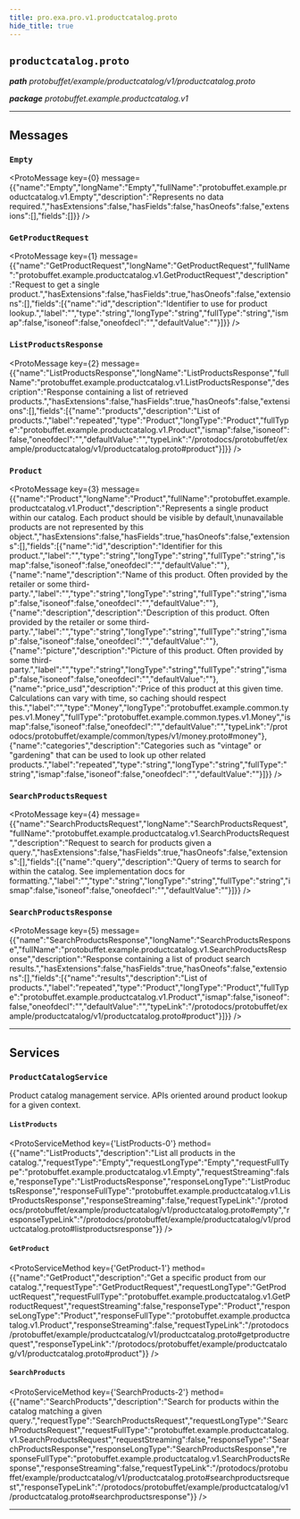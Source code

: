 ```yaml
---
title: pro.exa.pro.v1.productcatalog.proto
hide_title: true
---
```



## `productcatalog.proto`
_**path** protobuffet/example/productcatalog/v1/productcatalog.proto_

_**package** protobuffet.example.productcatalog.v1_



---

## Messages


### `Empty`
<ProtoMessage key={0} message={{"name":"Empty","longName":"Empty","fullName":"protobuffet.example.productcatalog.v1.Empty","description":"Represents no data required.","hasExtensions":false,"hasFields":false,"hasOneofs":false,"extensions":[],"fields":[]}} />


### `GetProductRequest`
<ProtoMessage key={1} message={{"name":"GetProductRequest","longName":"GetProductRequest","fullName":"protobuffet.example.productcatalog.v1.GetProductRequest","description":"Request to get a single product.","hasExtensions":false,"hasFields":true,"hasOneofs":false,"extensions":[],"fields":[{"name":"id","description":"Identifier to use for product lookup.","label":"","type":"string","longType":"string","fullType":"string","ismap":false,"isoneof":false,"oneofdecl":"","defaultValue":""}]}} />


### `ListProductsResponse`
<ProtoMessage key={2} message={{"name":"ListProductsResponse","longName":"ListProductsResponse","fullName":"protobuffet.example.productcatalog.v1.ListProductsResponse","description":"Response containing a list of retrieved products.","hasExtensions":false,"hasFields":true,"hasOneofs":false,"extensions":[],"fields":[{"name":"products","description":"List of products.","label":"repeated","type":"Product","longType":"Product","fullType":"protobuffet.example.productcatalog.v1.Product","ismap":false,"isoneof":false,"oneofdecl":"","defaultValue":"","typeLink":"/protodocs/protobuffet/example/productcatalog/v1/productcatalog.proto#product"}]}} />


### `Product`
<ProtoMessage key={3} message={{"name":"Product","longName":"Product","fullName":"protobuffet.example.productcatalog.v1.Product","description":"Represents a single product within our catalog. Each product should be visible by default,\nunavailable products are not represented by this object.","hasExtensions":false,"hasFields":true,"hasOneofs":false,"extensions":[],"fields":[{"name":"id","description":"Identifier for this product.","label":"","type":"string","longType":"string","fullType":"string","ismap":false,"isoneof":false,"oneofdecl":"","defaultValue":""},{"name":"name","description":"Name of this product. Often provided by the retailer or some third-party.","label":"","type":"string","longType":"string","fullType":"string","ismap":false,"isoneof":false,"oneofdecl":"","defaultValue":""},{"name":"description","description":"Description of this product. Often provided by the retailer or some third-party.","label":"","type":"string","longType":"string","fullType":"string","ismap":false,"isoneof":false,"oneofdecl":"","defaultValue":""},{"name":"picture","description":"Picture of this product. Often provided by some third-party.","label":"","type":"string","longType":"string","fullType":"string","ismap":false,"isoneof":false,"oneofdecl":"","defaultValue":""},{"name":"price_usd","description":"Price of this product at this given time. Calculations can vary with time, so caching should respect this.","label":"","type":"Money","longType":"protobuffet.example.common.types.v1.Money","fullType":"protobuffet.example.common.types.v1.Money","ismap":false,"isoneof":false,"oneofdecl":"","defaultValue":"","typeLink":"/protodocs/protobuffet/example/common/types/v1/money.proto#money"},{"name":"categories","description":"Categories such as \"vintage\" or \"gardening\" that can be used to look up other related products.","label":"repeated","type":"string","longType":"string","fullType":"string","ismap":false,"isoneof":false,"oneofdecl":"","defaultValue":""}]}} />


### `SearchProductsRequest`
<ProtoMessage key={4} message={{"name":"SearchProductsRequest","longName":"SearchProductsRequest","fullName":"protobuffet.example.productcatalog.v1.SearchProductsRequest","description":"Request to search for products given a query.","hasExtensions":false,"hasFields":true,"hasOneofs":false,"extensions":[],"fields":[{"name":"query","description":"Query of terms to search for within the catalog. See implementation docs for formatting.","label":"","type":"string","longType":"string","fullType":"string","ismap":false,"isoneof":false,"oneofdecl":"","defaultValue":""}]}} />


### `SearchProductsResponse`
<ProtoMessage key={5} message={{"name":"SearchProductsResponse","longName":"SearchProductsResponse","fullName":"protobuffet.example.productcatalog.v1.SearchProductsResponse","description":"Response containing a list of product search results.","hasExtensions":false,"hasFields":true,"hasOneofs":false,"extensions":[],"fields":[{"name":"results","description":"List of products.","label":"repeated","type":"Product","longType":"Product","fullType":"protobuffet.example.productcatalog.v1.Product","ismap":false,"isoneof":false,"oneofdecl":"","defaultValue":"","typeLink":"/protodocs/protobuffet/example/productcatalog/v1/productcatalog.proto#product"}]}} />

---
## Services


### `ProductCatalogService`

Product catalog management service. APIs oriented around product lookup for a given
context.


#### `ListProducts`
<ProtoServiceMethod key={'ListProducts-0'} method={{"name":"ListProducts","description":"List all products in the catalog.","requestType":"Empty","requestLongType":"Empty","requestFullType":"protobuffet.example.productcatalog.v1.Empty","requestStreaming":false,"responseType":"ListProductsResponse","responseLongType":"ListProductsResponse","responseFullType":"protobuffet.example.productcatalog.v1.ListProductsResponse","responseStreaming":false,"requestTypeLink":"/protodocs/protobuffet/example/productcatalog/v1/productcatalog.proto#empty","responseTypeLink":"/protodocs/protobuffet/example/productcatalog/v1/productcatalog.proto#listproductsresponse"}} />


#### `GetProduct`
<ProtoServiceMethod key={'GetProduct-1'} method={{"name":"GetProduct","description":"Get a specific product from our catalog.","requestType":"GetProductRequest","requestLongType":"GetProductRequest","requestFullType":"protobuffet.example.productcatalog.v1.GetProductRequest","requestStreaming":false,"responseType":"Product","responseLongType":"Product","responseFullType":"protobuffet.example.productcatalog.v1.Product","responseStreaming":false,"requestTypeLink":"/protodocs/protobuffet/example/productcatalog/v1/productcatalog.proto#getproductrequest","responseTypeLink":"/protodocs/protobuffet/example/productcatalog/v1/productcatalog.proto#product"}} />


#### `SearchProducts`
<ProtoServiceMethod key={'SearchProducts-2'} method={{"name":"SearchProducts","description":"Search for products within the catalog matching a given query.","requestType":"SearchProductsRequest","requestLongType":"SearchProductsRequest","requestFullType":"protobuffet.example.productcatalog.v1.SearchProductsRequest","requestStreaming":false,"responseType":"SearchProductsResponse","responseLongType":"SearchProductsResponse","responseFullType":"protobuffet.example.productcatalog.v1.SearchProductsResponse","responseStreaming":false,"requestTypeLink":"/protodocs/protobuffet/example/productcatalog/v1/productcatalog.proto#searchproductsrequest","responseTypeLink":"/protodocs/protobuffet/example/productcatalog/v1/productcatalog.proto#searchproductsresponse"}} />


---


  